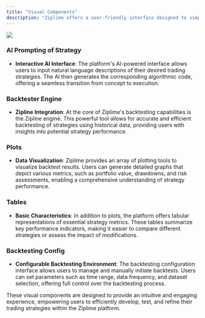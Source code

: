 ```yaml
---
title: "Visual Components"
description: "Ziplime offers a user-friendly interface designed to simplify the process of developing, testing, and deploying trading strategies. Below are the key visual components that facilitate user interaction and enhance the trading experience on the platform"
---
```


![](/gui.png)

### AI Prompting of Strategy

* **Interactive AI Interface**: The platform's AI-powered interface allows users to input natural language descriptions of their desired trading strategies. The AI then generates the corresponding algorithmic code, offering a seamless transition from concept to execution.

### Backtester Engine

* **Zipline Integration**: At the core of Ziplime's backtesting capabilities is the Zipline engine. This powerful tool allows for accurate and efficient backtesting of strategies using historical data, providing users with insights into potential strategy performance.

### Plots

* **Data Visualization**: Ziplime provides an array of plotting tools to visualize backtest results. Users can generate detailed graphs that depict various metrics, such as portfolio value, drawdowns, and risk assessments, enabling a comprehensive understanding of strategy performance.

### Tables

* **Basic Characteristics**: In addition to plots, the platform offers tabular representations of essential strategy metrics. These tables summarize key performance indicators, making it easier to compare different strategies or assess the impact of modifications.

### Backtesting Config

* **Configurable Backtesting Environment**: The backtesting configuration interface allows users to manage and manually initiate backtests. Users can set parameters such as time range, data frequency, and dataset selection, offering full control over the backtesting process.

These visual components are designed to provide an intuitive and engaging experience, empowering users to efficiently develop, test, and refine their trading strategies within the Ziplime platform.